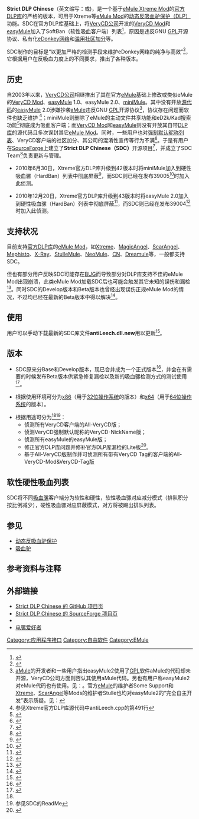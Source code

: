 {{noteTA
|G1=IT
}}
{{Infobox Software
| name                   = Strict DLP Chinese
| logo                   = 
| screenshot             = 
| caption                = 
| collapsible            = 
| author                 = Chengr28
| developer              = [https://github.com/chengr28/specialdlp SDC Team]
| released               = {{release date and age|mf=yes|2009|07|16}}
| latest release version = 
| latest release date    = 
| latest preview version = 
| latest preview date    = 
| frequently updated     = Yes <!--发布版本更新？请不要编辑本页，只需点击版本号码！Release version update? Don't edit this page, just click on the version number!-->
| programming language   = [[C++|C++]]
| operating system       = [[Microsoft_Windows|Microsoft Windows]]
| platform               = 
| size                   = 
| language               = 
| status                 = 正在开发
| genre                  = 软件组件
| license                = [[GNU通用公共许可证|GNU通用公共许可证]]
| website                = https://github.com/chengr28/specialdlp
}}
'''Strict DLP Chinese'''（英文缩写：{{lang|en|SDC}}或{{lang|en|SDLPC}})，是一个基于[[eMule_Xtreme_Mod|eMule Xtreme Mod]]的[[动态反吸血驴保护#官方DLP库|官方DLP库]]的严格的版本，可用于Xtreme等[[eMule_Mod|eMule Mod]]的[[动态反吸血驴保护|动态反吸血驴保护（DLP）]]功能。SDC在官方DLP库基础上，将[[上海维西公司|VeryCD公司]]开发的[[eMule_VeryCD_Mod|VeryCD Mod]]和[[easyMule|easyMule]]加入了SoftBan（软性吸血客户端）列表<ref>{{cite web | title=常见问题FAQ | url=https://github.com/chengr28/specialdlp/tree/master/Documents | work= | accessdate=2017-01-30 | archive-url=https://web.archive.org/web/20190218003059/https://github.com/chengr28/specialdlp/tree/master/Documents | archive-date=2019-02-18 | dead-url=yes }}</ref>，原因是违反GNU [[GPL|GPL]]开源协议、私有化[[eDonkey网络|eDonkey网络]]和[[吸血驴#定义|滥用社区加分]]等。

SDC制作的目标是“以更加严格的检测手段来维护eDonkey网络的纯净与高效”<ref name="sdchome">{{cite web | language =  | publisher =  | title = SDC主页 | url = https://github.com/chengr28/specialdlp | author =  | date =  | accessdate = 170130 | archive-date = 2016-01-21 | archive-url = https://web.archive.org/web/20160121054939/https://github.com/chengr28/specialdlp | dead-url = no }}</ref>，它根据用户在反吸血力度上的不同要求，推出了各种版本。

== 历史 ==

自2003年以来，[[VeryCD公司|VeryCD公司]]相继推出了其在官方[[eMule|eMule]]基础上修改或类似eMule的[[eMule_VeryCD_Mod|VeryCD Mod]]、[[easyMule|easyMule]] 1.0、easyMule 2.0、[[miniMule|miniMule]]。其中没有开放[[源代码|源代码]]的[[easyMule|easyMule]] 2.0涉嫌抄袭[[aMule|aMule]]违反GNU [[GPL|GPL]]开源协议<ref>[[aMule|aMule]]的开发者和一些用户指出easyMule2使用了[[GPL|GPL]]软件aMule的代码却未开源，VeryCD公司方面则否认其使用aMule代码。另也有用户称easyMule2对eMule代码也有使用。见：{{cite web| title=easyMule2涉嫌抄袭aMule代码| url=https://emulefans.com/easymule2-alleged-plagiarism-from-amule-new-090705/| accessdate=2010-06-06| work=jing| archive-url=https://web.archive.org/web/20100709215137/http://emulefans.com/easymule2-alleged-plagiarism-from-amule-new-090705/| archive-date=2010-07-09| dead-url=yes}}。官方[[eMule|eMule]]的维护者Some Support和[[eMule_Xtreme_Mod|Xtreme]]、[[eMule_ScarAngel_Mod|ScarAngel]]等Mods的维护者Stulle也均对easyMule2的“完全自主开发”表示质疑。见：{{cite web| language = | publisher = | title = Topic on emule official forum: Enhanced Client Recognition V2| url = http://forum.emule-project.net/index.php?showtopic=146847&view=findpost&p=1037171| author = | date = | accessdate = | archive-date = 2019-10-16| archive-url = https://web.archive.org/web/20191016121202/https://forum.emule-project.net/index.php?showtopic=146847&st=20&p=1037171&| dead-url = no}}</ref>，协议存在问题而软件也缺乏维护
<ref>参见Xtreme官方DLP库源代码中antiLeech.cpp的第491行{{cite web| title=官方DLP库v43发布 封easyMule2 原Xtreme官网更新| url=https://emulefans.com/dlp-43/| accessdate=2010-12-20| work=| archive-url=https://web.archive.org/web/20101223133252/http://emulefans.com/dlp-43| archive-date=2010-12-23| dead-url=yes}}</ref>；miniMule则删除了eMule的主动文件共享功能和eD2k/Kad搜索功能<ref>{{cite web| title=VeryCD正式推出吸血驴-迷你电驴| url=http://fengxiangba.com/verycd-launched-minimule-donkey-sucking.html| accessdate=2010-01-08| work=| archive-date=2010-01-14| archive-url=https://web.archive.org/web/20100114042702/http://fengxiangba.com/verycd-launched-minimule-donkey-sucking.html| dead-url=no}}</ref>彻底成为吸血客户端；而[[eMule_VeryCD_Mod|VeryCD Mod]]和[[easyMule|easyMule]]则没有开放其自带[[动态反吸血驴保护#DLP库|DLP库]]的源代码且多次误封其它[[eMule_Mod|eMule Mod]]。同时，一些用户也对[[easyMule#问题|强制默认昵称列表]]、VeryCD客户端的社区加分、其公司的混淆性宣传等行为不满<ref>{{cite web | language =  | publisher =  | title = VeryCD公司 EasyMule v1.1.10 (基于eMule v0.49b) | url = https://emulefans.com/emule-v0-49b-verycd-easymule-v1-1-10/ | work = Xeporing | date =  | accessdate = 2010-06-06 | archive-url = https://web.archive.org/web/20100711053753/http://emulefans.com/emule-v0-49b-verycd-easymule-v1-1-10/ | archive-date = 2010-07-11 | dead-url = yes }}</ref>。于是有用户在[[SourceForge|SourceForge]]上建立了'''Strict DLP Chinese（SDC）'''开源项目<ref>{{cite web| title=SourceForge.net上的Strict DLP Chinese项目页| url=https://sourceforge.net/projects/specialdlp| accessdate=2010-06-06| work=| archive-date=2010-05-19| archive-url=https://web.archive.org/web/20100519185934/http://sourceforge.net/projects/specialdlp/| dead-url=no}}</ref>，并成立了SDC Team<ref>{{cite web| title=SDC开发小组成员| url=https://github.com/chengr28/specialdlp| accessdate=2017-01-30| work=| archive-date=2016-01-21| archive-url=https://web.archive.org/web/20160121054939/https://github.com/chengr28/specialdlp| dead-url=no}}</ref>负责更新与管理。

* 2010年6月30日，Xtreme官方DLP库升级到42版本时将miniMule加入到硬性吸血骡（HardBan）列表中彻底屏蔽<ref>{{cite web| title=官方DLP库v42发布| url=https://emulefans.com/dlp-42/| accessdate=2010-06-30| work=}}{{Dead link|date=2019年5月 |bot=InternetArchiveBot |fix-attempted=yes }}</ref>，而SDC则已经在发布39005<ref>{{cite web | title=Strict DLP Chinese v39005 Base | url=https://github.com/chengr28/specialdlp/tree/master/Documents | accessdate=2017-01-30 | work= | archive-url=https://web.archive.org/web/20190218003059/https://github.com/chengr28/specialdlp/tree/master/Documents | archive-date=2019-02-18 | dead-url=yes }}</ref>时加入此侦测。

* 2010年12月20日，Xtreme官方DLP库升级到43版本时将easyMule 2.0加入到硬性吸血骡（HardBan）列表中彻底屏蔽<ref>{{cite web| title=官方DLP库v43发布 封easyMule2 原Xtreme官网更新| url=https://emulefans.com/dlp-43/| accessdate=2010-12-20| work=| archive-url=https://web.archive.org/web/20101223133252/http://emulefans.com/dlp-43| archive-date=2010-12-23| dead-url=yes}}</ref>，而SDC则已经在发布39004<ref>{{cite web | title=Strict DLP Chinese v39004 Base | url=https://github.com/chengr28/specialdlp/tree/master/Documents | accessdate=2017-01-30 | work= | archive-url=https://web.archive.org/web/20190218003059/https://github.com/chengr28/specialdlp/tree/master/Documents | archive-date=2019-02-18 | dead-url=yes }}</ref>时加入此侦测。

== 支持状况 ==

目前支持[[动态反吸血驴保护#官方DLP库|官方DLP库]]的[[eMule_Mod|eMule Mod]]，如[[eMule_Xtreme_Mod|Xtreme]]、[[eMule_MagicAngel_Mod|MagicAngel]]、[[eMule_ScarAngel_Mod|ScarAngel]]、[[eMule_Mephisto_Mod|Mephisto]]、[[eMule_X-Ray_Mod|X-Ray]]、[[eMule_StulleMule_Mod|StulleMule]]、[[eMule_NeoMule_Mod|NeoMule]]、[[eMule_CN_Mod|CN]]、[[eMule_Dreamule_Mod|Dreamule]]等，一般都支持SDC。

但也有部分用户反映SDC可能存在[[BUG|BUG]]而导致部分对DLP库支持不佳的eMule Mod出现崩溃，此类eMule Mod加载SDC后也可能会触发其它未知的误伤和漏检<ref>{{cite web | title=呼吁大家不要用SDC | url=https://www.m-team.cc/forum/viewthread.php?tid=124355&extra=page%3D1 | work= | accessdate=2010-06-06 }}{{dead link|date=2017年11月 |bot=InternetArchiveBot |fix-attempted=yes }}</ref>。同时SDC的Develop版本和Beta版本也曾经出现误伤正规eMule Mod的情况，不过均已经在最新的Beta版本中得以解决<ref>{{cite web | title=Strict DLP Chinese v41002 Beta5 | url=https://github.com/chengr28/specialdlp/tree/master/Documents | work= | accessdate=2017-01-30 | archive-url=https://web.archive.org/web/20190218003059/https://github.com/chengr28/specialdlp/tree/master/Documents | archive-date=2019-02-18 | dead-url=yes }}</ref>。

== 使用 ==

用户可以手动下载最新的SDC库文件'''antiLeech.dll.new'''用以更新<ref>{{cite web | title=SDC的加载方法 | url=https://github.com/chengr28/specialdlp/tree/master/Documents | work= | accessdate=2017-01-30 | archive-url=https://web.archive.org/web/20190218003059/https://github.com/chengr28/specialdlp/tree/master/Documents | archive-date=2019-02-18 | dead-url=yes }}</ref>。

== 版本 ==

* SDC原来分Base和Develop版本，现已合并成为一个正式版本<ref name="sdc41001">{{cite web | title=Strict DLP Chinese v41001 | url=https://emulefans.com/strict-dlp-chinese-41001/ | work= | accessdate=2010-06-06 | archive-url=https://web.archive.org/web/20100718070035/http://emulefans.com/strict-dlp-chinese-41001/ | archive-date=2010-07-18 | dead-url=yes }}</ref>，并会在有需要的时候发布Beta版本供紧急修复漏检以及新的吸血骡检测方式的测试使用<ref name="sdc42001beta">{{cite web | title=SDC v42002 Beta2 | url=https://github.com/chengr28/specialdlp/tree/master/Documents | work= | accessdate=2017-01-30 | archive-url=https://web.archive.org/web/20190218003059/https://github.com/chengr28/specialdlp/tree/master/Documents | archive-date=2019-02-18 | dead-url=yes }}</ref>。

* 根据使用环境可分为[[x86|x86]]（用于[[32位操作系统|32位操作系统]]的版本）和[[x64|x64]]（用于[[64位操作系统|64位操作系统]]的版本）。

* 根据用途可分为<ref name="sdc41001" /><ref>参见SDC的ReadMe</ref>：
**侦测所有VeryCD客户端的All-VeryCD版；
**侦测VeryCD强制默认昵称的VeryCD-NickName版；
**侦测所有easyMule的easyMule版；
**修正官方DLP库问题并修补官方DLP库漏检的Lite版<ref name="sdc42001">{{cite web | title=Strict DLP Chinese v42001 | url=https://github.com/chengr28/specialdlp | work= | accessdate=2017-01-30 | archive-date=2016-01-21 | archive-url=https://web.archive.org/web/20160121054939/https://github.com/chengr28/specialdlp | dead-url=no }}</ref>。
**基于All-VeryCD版制作并可侦测所有带有VeryCD Tag的客户端的All-VeryCD-Mod&VeryCD-Tag版

==软性硬性吸血列表==

SDC将不同[[吸血骡|吸血骡]]客户端分为软性和硬性，软性吸血骡对应减分模式（排队积分按比例减少），硬性吸血骡对应屏蔽模式，对方将被踢出排队列表。

== 参见 ==

* [[动态反吸血驴保护|动态反吸血驴保护]]
* [[吸血驴|吸血驴]]

== 参考资料与注释 ==

{{Reflist|2}}

== 外部链接 ==

* [https://github.com/chengr28/specialdlp Strict DLP Chinese 的 GitHub 项目页]{{Wayback|url=https://github.com/chengr28/specialdlp |date=20160121054939 }}
* [https://sourceforge.net/projects/specialdlp Strict DLP Chinese 的 SourceForge 项目页]{{Wayback|url=https://sourceforge.net/projects/specialdlp |date=20170611131025 }}
* {{Twitter|SDLPC|Strict DLP Chinese}}
* [https://emulefans.com 电骡爱好者]{{Wayback|url=https://emulefans.com/ |date=20161202042027 }}

[[Category:应用程序接口|Category:应用程序接口]]
[[Category:自由软件|Category:自由软件]]
[[Category:EMule|Category:EMule]]

{{eD2k}}